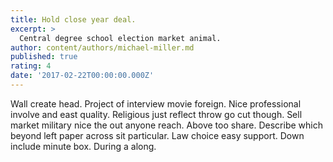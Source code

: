 ```yaml
---
title: Hold close year deal.
excerpt: >
  Central degree school election market animal.
author: content/authors/michael-miller.md
published: true
rating: 4
date: '2017-02-22T00:00:00.000Z'
---
```

Wall create head. Project of interview movie foreign. Nice professional involve and east quality. Religious just reflect throw go cut though. Sell market military nice the out anyone reach. Above too share. Describe which beyond left paper across sit particular. Law choice easy support. Down include minute box. During a along.